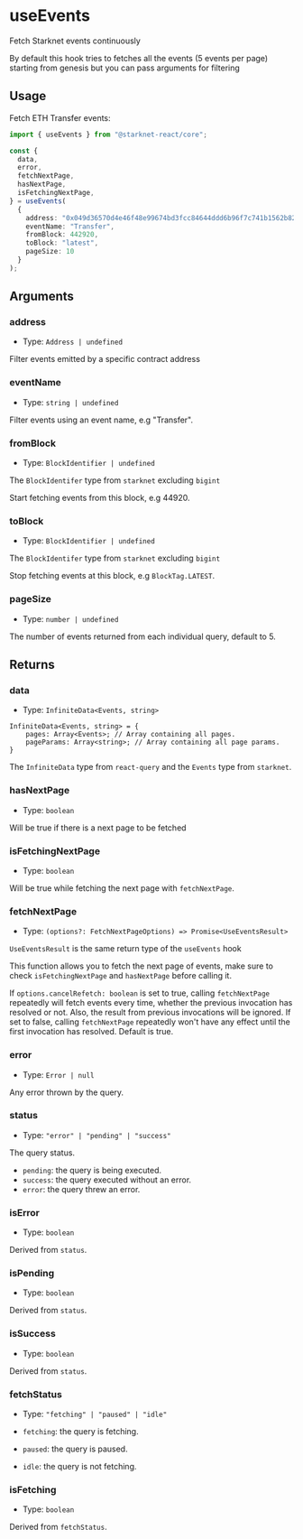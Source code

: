 # useEvents

Fetch Starknet events continuously

By default this hook tries to fetches all the events (5 events per page) starting from genesis but you can pass arguments for filtering

## Usage

Fetch ETH Transfer events:

```ts twoslash
import { useEvents } from "@starknet-react/core";

const {
  data,
  error,
  fetchNextPage,
  hasNextPage,
  isFetchingNextPage,
} = useEvents(
  {
    address: "0x049d36570d4e46f48e99674bd3fcc84644ddd6b96f7c741b1562b82f9e004dc7",
    eventName: "Transfer",
    fromBlock: 442920,
    toBlock: "latest",
    pageSize: 10
  }
);
```

## Arguments

### address

- Type: `Address | undefined`

Filter events emitted by a specific contract address

### eventName

- Type: `string | undefined`

Filter events using an event name, e.g "Transfer".

### fromBlock

- Type: `BlockIdentifier | undefined`

The `BlockIdentifer` type from `starknet` excluding `bigint`

Start fetching events from this block, e.g 44920.

### toBlock

- Type: `BlockIdentifier | undefined`

The `BlockIdentifer` type from `starknet` excluding `bigint`

Stop fetching events at this block, e.g `BlockTag.LATEST`.

### pageSize

- Type: `number | undefined`

The number of events returned from each individual query, default to 5.

## Returns

### data

- Type: `InfiniteData<Events, string>`
```
InfiniteData<Events, string> = {
    pages: Array<Events>; // Array containing all pages.
    pageParams: Array<string>; // Array containing all page params.
}
```

The `InfiniteData` type from `react-query` and the `Events` type from `starknet`.

### hasNextPage

- Type: `boolean`

Will be true if there is a next page to be fetched

### isFetchingNextPage

- Type: `boolean`

Will be true while fetching the next page with `fetchNextPage`.

### fetchNextPage

- Type: `(options?: FetchNextPageOptions) => Promise<UseEventsResult>`

`UseEventsResult` is the same return type of the `useEvents` hook

This function allows you to fetch the next page of events, make sure to check `isFetchingNextPage` and `hasNextPage` before calling it.

If `options.cancelRefetch: boolean` is set to true, calling `fetchNextPage` repeatedly will fetch events every time, whether the previous invocation has resolved or not. Also, the result from previous invocations will be ignored. If set to false, calling `fetchNextPage` repeatedly won't have any effect until the first invocation has resolved. Default is true.

### error

- Type: `Error | null`

Any error thrown by the query.

### status

- Type: `"error" | "pending" | "success"`

The query status.

- `pending`: the query is being executed.
- `success`: the query executed without an error.
- `error`: the query threw an error.

### isError

- Type: `boolean`

Derived from `status`.

### isPending

- Type: `boolean`

Derived from `status`.

### isSuccess

- Type: `boolean`

Derived from `status`.

### fetchStatus

- Type: `"fetching" | "paused" | "idle"`

- `fetching`: the query is fetching.
- `paused`: the query is paused.
- `idle`: the query is not fetching.

### isFetching

- Type: `boolean`

Derived from `fetchStatus`.
